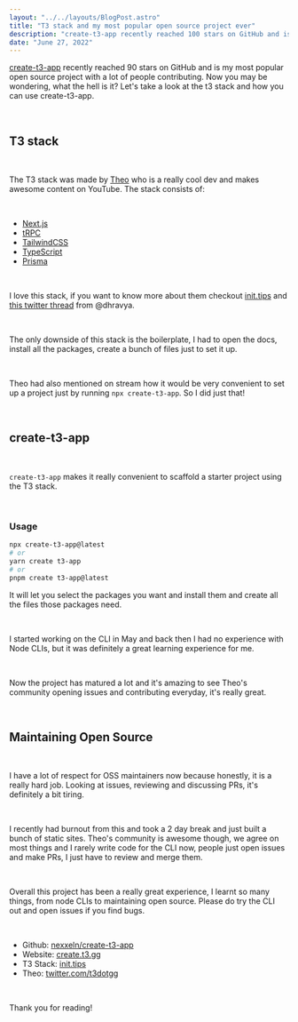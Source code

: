 ```yaml
---
layout: "../../layouts/BlogPost.astro"
title: "T3 stack and my most popular open source project ever"
description: "create-t3-app recently reached 100 stars on GitHub and is my most popular open source project. Learn more about it!"
date: "June 27, 2022"
---
```


[create-t3-app](https://github.com/nexxeln/create-t3-app) recently reached 90 stars on GitHub and is my most popular open source project with a lot of people contributing. Now you may be wondering, what the hell is it? Let's take a look at the t3 stack and how you can use create-t3-app.

<br />

## T3 stack

<br />

The T3 stack was made by [Theo](https://www.youtube.com/c/TheoBrowne1017) who is a really cool dev and makes awesome content on YouTube. The stack consists of:

<br />

- [Next.js](https://nextjs.org)
- [tRPC](https://trpc.io)
- [TailwindCSS](https://tailwindcss.com)
- [TypeScript](https://typescriptlang.org)
- [Prisma](https://prisma.io)

<br />

I love this stack, if you want to know more about them checkout [init.tips](https://init.tips) and [this twitter thread](https://twitter.com/DhravyaShah/status/1540589276810711040) from @dhravya.

<br />

The only downside of this stack is the boilerplate, I had to open the docs, install all the packages, create a bunch of files just to set it up.

<br />

Theo had also mentioned on stream how it would be very convenient to set up a project just by running `npx create-t3-app`. So I did just that!

<br />

## create-t3-app

<br />

`create-t3-app` makes it really convenient to scaffold a starter project using the T3 stack.

<br />

### Usage

```bash
npx create-t3-app@latest
# or
yarn create t3-app
# or
pnpm create t3-app@latest
```

It will let you select the packages you want and install them and create all the files those packages need.

<br />

I started working on the CLI in May and back then I had no experience with Node CLIs, but it was definitely a great learning experience for me.

<br />

Now the project has matured a lot and it's amazing to see Theo's community opening issues and contributing everyday, it's really great.

<br />

## Maintaining Open Source

<br />

I have a lot of respect for OSS maintainers now because honestly, it is a really hard job. Looking at issues, reviewing and discussing PRs, it's definitely a bit tiring.

<br />

I recently had burnout from this and took a 2 day break and just built a bunch of static sites. Theo's community is awesome though, we agree on most things and I rarely write code for the CLI now, people just open issues and make PRs, I just have to review and merge them.

<br />

Overall this project has been a really great experience, I learnt so many things, from node CLIs to maintaining open source. Please do try the CLI out and open issues if you find bugs.

<br />

- Github: [nexxeln/create-t3-app](https://github.com/nexxeln/create-t3-app)
- Website: [create.t3.gg](https://create.t3.gg)
- T3 Stack: [init.tips](https://init.tips)
- Theo: [twitter.com/t3dotgg](https://twitter.com/t3dotgg)

<br />

Thank you for reading!
